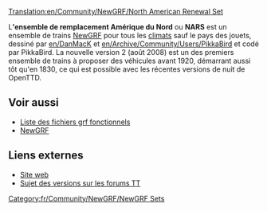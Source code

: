 [[Translation:en/Community/NewGRF/North American Renewal Set]]


{{fr/Community/NewGRF/Infobox NewGRF|nom= Ensemble de remplacement Amérique du Nord
|capture=
|artiste= DanMack et PikkaBird
|codeur= PikkaBird
|focus= fr/Community/NewGRF/Addons Trains
|homepage= users.tt-forums.net/pikka/wiki/index.php?title=North_American_Renewal_Set
|nomhomepage= Ensemble de remplacement Amérique du Nord sur PikkaWiki
|copyright= droit déposé
}}
L''''ensemble de remplacement Amérique du Nord''' ou '''NARS''' est un ensemble de trains [[fr/Manual/NewGRF|NewGRF]] pour tous les [[fr/Climats|climats]] sauf le pays des jouets, dessiné par [[en/DanMacK]] et [[en/Archive/Community/Users/PikkaBird]] et codé par PikkaBird. La nouvelle version 2 (août 2008) est un des premiers ensemble de trains à proposer des véhicules avant 1920, démarrant aussi tôt qu'en 1830, ce qui est possible avec les récentes versions de nuit de OpenTTD.

== Voir aussi ==
*[[fr/Community/NewGRF/Main Page|Liste des fichiers grf fonctionnels]]
*[[fr/Manual/NewGRF|NewGRF]]

==Liens externes==
*[http://users.tt-forums.net/pikka/wiki/index.php?title=North_American_Renewal_Set Site web]
*[http://www.tt-forums.net/viewtopic.php?f=26&t=39293 Sujet des versions sur les forums TT]



[[Category:fr/Community/NewGRF/NewGRF Sets]]